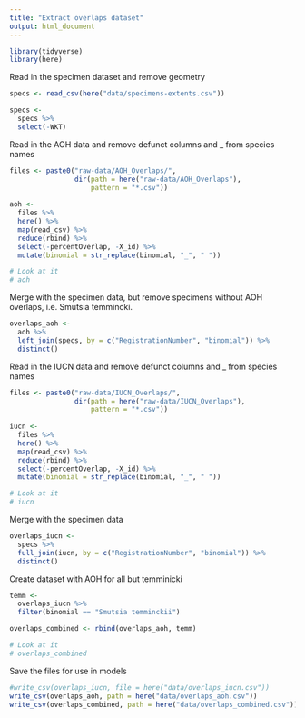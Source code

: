 ```yaml
---
title: "Extract overlaps dataset"
output: html_document
---
```


```r
library(tidyverse)
library(here)
```
Read in the specimen dataset and remove geometry
```r
specs <- read_csv(here("data/specimens-extents.csv"))

specs <- 
  specs %>%
  select(-WKT)
```
Read in the AOH data and remove defunct columns and _ from species names
```r
files <- paste0("raw-data/AOH_Overlaps/", 
                dir(path = here("raw-data/AOH_Overlaps"), 
                    pattern = "*.csv"))
  
aoh <- 
  files %>%
  here() %>%
  map(read_csv) %>%    
  reduce(rbind) %>%
  select(-percentOverlap, -X_id) %>%
  mutate(binomial = str_replace(binomial, "_", " "))

# Look at it
# aoh
```

Merge with the specimen data, but remove specimens without AOH overlaps, i.e. Smutsia temmincki.
```r
overlaps_aoh <- 
  aoh %>%
  left_join(specs, by = c("RegistrationNumber", "binomial")) %>%
  distinct()
```

Read in the IUCN data and remove defunct columns and _ from species names
```r
files <- paste0("raw-data/IUCN_Overlaps/", 
                dir(path = here("raw-data/IUCN_Overlaps"), 
                    pattern = "*.csv"))
  
iucn <- 
  files %>%
  here() %>%
  map(read_csv) %>%    
  reduce(rbind) %>%
  select(-percentOverlap, -X_id) %>%
  mutate(binomial = str_replace(binomial, "_", " "))

# Look at it
# iucn
```

Merge with the specimen data
```r
overlaps_iucn <- 
  specs %>%
  full_join(iucn, by = c("RegistrationNumber", "binomial")) %>%
  distinct()
```

Create dataset with AOH for all but temminicki
```r
temm <- 
  overlaps_iucn %>%
  filter(binomial == "Smutsia temminckii")

overlaps_combined <- rbind(overlaps_aoh, temm)

# Look at it
# overlaps_combined
```

Save the files for use in models
```r
#write_csv(overlaps_iucn, file = here("data/overlaps_iucn.csv"))
write_csv(overlaps_aoh, path = here("data/overlaps_aoh.csv"))
write_csv(overlaps_combined, path = here("data/overlaps_combined.csv"))
```